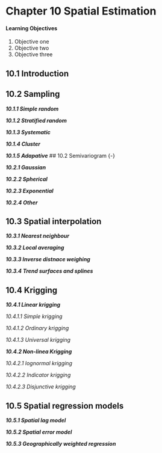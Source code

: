 
# Chapter 10 Spatial Estimation {-}


::: {.box-title .learning-objectives-top}
#### Learning Objectives {-}
::: 

1. Objective one
2. Objective two
3. Objective three

## 10.1 Introduction{-}
## 10.2 Sampling{-}

***10.1.1 Simple random***


***10.1.2 Stratified random*** 


***10.1.3 Systematic***  


***10.1.4 Cluster*** 


***10.1.5 Adapative*** 
## 10.2	Semivariogram {-}

***10.2.1 Gaussian***

***10.2.2 Spherical***

***10.2.3 Exponential***

***10.2.4 Other***

## 10.3	Spatial interpolation {-} 

***10.3.1 Nearest neighbour***

***10.3.2 Local averaging***

***10.3.3 Inverse distnace weighing***

***10.3.4 Trend surfaces and splines***

## 10.4	Krigging {-}

***10.4.1 Linear krigging***

*10.4.1.1 Simple krigging*

*10.4.1.2 Ordinary krigging*

*10.4.1.3 Universal krigging*

***10.4.2 Non-linea Krigging***

*10.4.2.1 lognormal krigging*

*10.4.2.2 Indicator krigging*

*10.4.2.3 Disjunctive krigging*

## 10.5	Spatial regression models {-}

***10.5.1 Spatial lag model***

***10.5.2 Spatial error model***

***10.5.3 Geographically weighted regression***
